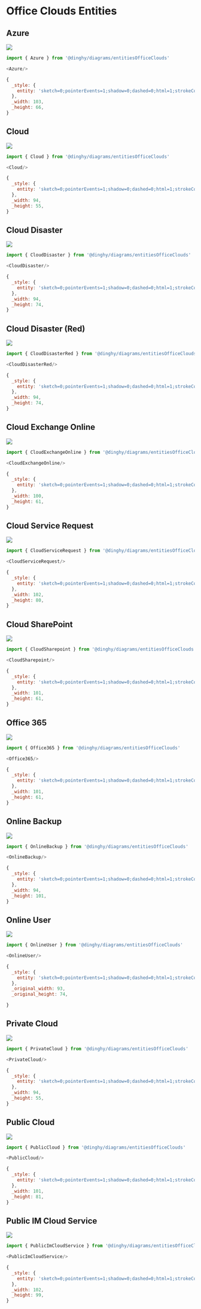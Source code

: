 
# Office Clouds Entities


## Azure

<Tabs>
  <TabItem value="Preview">

![](./azure.png#drawio)

  </TabItem>
  <TabItem value="Usage">
    
```js
import { Azure } from '@dinghy/diagrams/entitiesOfficeClouds'

<Azure/>
```

  </TabItem>
  <TabItem value="Definition">
    
```js
{
  _style: {
    entity: 'sketch=0;pointerEvents=1;shadow=0;dashed=0;html=1;strokeColor=none;fillColor=#505050;labelPosition=center;verticalLabelPosition=bottom;outlineConnect=0;verticalAlign=top;align=center;shape=mxgraph.office.clouds.azure;',
  },
  _width: 103,
  _height: 66,
}
```

  </TabItem>
</Tabs>


## Cloud

<Tabs>
  <TabItem value="Preview">

![](./cloud.png#drawio)

  </TabItem>
  <TabItem value="Usage">
    
```js
import { Cloud } from '@dinghy/diagrams/entitiesOfficeClouds'

<Cloud/>
```

  </TabItem>
  <TabItem value="Definition">
    
```js
{
  _style: {
    entity: 'sketch=0;pointerEvents=1;shadow=0;dashed=0;html=1;strokeColor=none;fillColor=#505050;labelPosition=center;verticalLabelPosition=bottom;outlineConnect=0;verticalAlign=top;align=center;shape=mxgraph.office.clouds.cloud;',
  },
  _width: 94,
  _height: 55,
}
```

  </TabItem>
</Tabs>


## Cloud Disaster

<Tabs>
  <TabItem value="Preview">

![](./cloud-disaster.png#drawio)

  </TabItem>
  <TabItem value="Usage">
    
```js
import { CloudDisaster } from '@dinghy/diagrams/entitiesOfficeClouds'

<CloudDisaster/>
```

  </TabItem>
  <TabItem value="Definition">
    
```js
{
  _style: {
    entity: 'sketch=0;pointerEvents=1;shadow=0;dashed=0;html=1;strokeColor=none;fillColor=#505050;labelPosition=center;verticalLabelPosition=bottom;outlineConnect=0;verticalAlign=top;align=center;shape=mxgraph.office.clouds.cloud_disaster;',
  },
  _width: 94,
  _height: 74,
}
```

  </TabItem>
</Tabs>


## Cloud Disaster (Red)

<Tabs>
  <TabItem value="Preview">

![](./cloud-disaster-red.png#drawio)

  </TabItem>
  <TabItem value="Usage">
    
```js
import { CloudDisasterRed } from '@dinghy/diagrams/entitiesOfficeClouds'

<CloudDisasterRed/>
```

  </TabItem>
  <TabItem value="Definition">
    
```js
{
  _style: {
    entity: 'sketch=0;pointerEvents=1;shadow=0;dashed=0;html=1;strokeColor=none;labelPosition=center;verticalLabelPosition=bottom;outlineConnect=0;verticalAlign=top;align=center;shape=mxgraph.office.clouds.cloud_disaster;fillColor=#ff0000;',
  },
  _width: 94,
  _height: 74,
}
```

  </TabItem>
</Tabs>


## Cloud Exchange Online

<Tabs>
  <TabItem value="Preview">

![](./cloud-exchange-online.png#drawio)

  </TabItem>
  <TabItem value="Usage">
    
```js
import { CloudExchangeOnline } from '@dinghy/diagrams/entitiesOfficeClouds'

<CloudExchangeOnline/>
```

  </TabItem>
  <TabItem value="Definition">
    
```js
{
  _style: {
    entity: 'sketch=0;pointerEvents=1;shadow=0;dashed=0;html=1;strokeColor=none;fillColor=#505050;labelPosition=center;verticalLabelPosition=bottom;outlineConnect=0;verticalAlign=top;align=center;shape=mxgraph.office.clouds.cloud_exchange_online;',
  },
  _width: 100,
  _height: 61,
}
```

  </TabItem>
</Tabs>


## Cloud Service Request

<Tabs>
  <TabItem value="Preview">

![](./cloud-service-request.png#drawio)

  </TabItem>
  <TabItem value="Usage">
    
```js
import { CloudServiceRequest } from '@dinghy/diagrams/entitiesOfficeClouds'

<CloudServiceRequest/>
```

  </TabItem>
  <TabItem value="Definition">
    
```js
{
  _style: {
    entity: 'sketch=0;pointerEvents=1;shadow=0;dashed=0;html=1;strokeColor=none;fillColor=#505050;labelPosition=center;verticalLabelPosition=bottom;outlineConnect=0;verticalAlign=top;align=center;shape=mxgraph.office.clouds.cloud_service_request;',
  },
  _width: 102,
  _height: 80,
}
```

  </TabItem>
</Tabs>


## Cloud SharePoint

<Tabs>
  <TabItem value="Preview">

![](./cloud-sharepoint.png#drawio)

  </TabItem>
  <TabItem value="Usage">
    
```js
import { CloudSharepoint } from '@dinghy/diagrams/entitiesOfficeClouds'

<CloudSharepoint/>
```

  </TabItem>
  <TabItem value="Definition">
    
```js
{
  _style: {
    entity: 'sketch=0;pointerEvents=1;shadow=0;dashed=0;html=1;strokeColor=none;fillColor=#505050;labelPosition=center;verticalLabelPosition=bottom;outlineConnect=0;verticalAlign=top;align=center;shape=mxgraph.office.clouds.cloud_sharepoint;',
  },
  _width: 101,
  _height: 61,
}
```

  </TabItem>
</Tabs>


## Office 365

<Tabs>
  <TabItem value="Preview">

![](./office-365.png#drawio)

  </TabItem>
  <TabItem value="Usage">
    
```js
import { Office365 } from '@dinghy/diagrams/entitiesOfficeClouds'

<Office365/>
```

  </TabItem>
  <TabItem value="Definition">
    
```js
{
  _style: {
    entity: 'sketch=0;pointerEvents=1;shadow=0;dashed=0;html=1;strokeColor=none;fillColor=#505050;labelPosition=center;verticalLabelPosition=bottom;outlineConnect=0;verticalAlign=top;align=center;shape=mxgraph.office.clouds.office_365;',
  },
  _width: 101,
  _height: 61,
}
```

  </TabItem>
</Tabs>


## Online Backup

<Tabs>
  <TabItem value="Preview">

![](./online-backup.png#drawio)

  </TabItem>
  <TabItem value="Usage">
    
```js
import { OnlineBackup } from '@dinghy/diagrams/entitiesOfficeClouds'

<OnlineBackup/>
```

  </TabItem>
  <TabItem value="Definition">
    
```js
{
  _style: {
    entity: 'sketch=0;pointerEvents=1;shadow=0;dashed=0;html=1;strokeColor=none;fillColor=#505050;labelPosition=center;verticalLabelPosition=bottom;outlineConnect=0;verticalAlign=top;align=center;shape=mxgraph.office.clouds.online_backup;',
  },
  _width: 94,
  _height: 101,
}
```

  </TabItem>
</Tabs>


## Online User

<Tabs>
  <TabItem value="Preview">

![](./online-user.png#drawio)

  </TabItem>
  <TabItem value="Usage">
    
```js
import { OnlineUser } from '@dinghy/diagrams/entitiesOfficeClouds'

<OnlineUser/>
```

  </TabItem>
  <TabItem value="Definition">
    
```js
{
  _style: {
    entity: 'sketch=0;pointerEvents=1;shadow=0;dashed=0;html=1;strokeColor=none;fillColor=#505050;labelPosition=center;verticalLabelPosition=bottom;outlineConnect=0;verticalAlign=top;align=center;shape=mxgraph.office.clouds.online_user;',
  },
  _original_width: 93,
  _original_height: 74,

}
```

  </TabItem>
</Tabs>


## Private Cloud

<Tabs>
  <TabItem value="Preview">

![](./private-cloud.png#drawio)

  </TabItem>
  <TabItem value="Usage">
    
```js
import { PrivateCloud } from '@dinghy/diagrams/entitiesOfficeClouds'

<PrivateCloud/>
```

  </TabItem>
  <TabItem value="Definition">
    
```js
{
  _style: {
    entity: 'sketch=0;pointerEvents=1;shadow=0;dashed=0;html=1;strokeColor=none;fillColor=#505050;labelPosition=center;verticalLabelPosition=bottom;outlineConnect=0;verticalAlign=top;align=center;shape=mxgraph.office.clouds.private_cloud;',
  },
  _width: 94,
  _height: 55,
}
```

  </TabItem>
</Tabs>


## Public Cloud

<Tabs>
  <TabItem value="Preview">

![](./public-cloud.png#drawio)

  </TabItem>
  <TabItem value="Usage">
    
```js
import { PublicCloud } from '@dinghy/diagrams/entitiesOfficeClouds'

<PublicCloud/>
```

  </TabItem>
  <TabItem value="Definition">
    
```js
{
  _style: {
    entity: 'sketch=0;pointerEvents=1;shadow=0;dashed=0;html=1;strokeColor=none;fillColor=#505050;labelPosition=center;verticalLabelPosition=bottom;outlineConnect=0;verticalAlign=top;align=center;shape=mxgraph.office.clouds.public_cloud;',
  },
  _width: 101,
  _height: 81,
}
```

  </TabItem>
</Tabs>


## Public IM Cloud Service

<Tabs>
  <TabItem value="Preview">

![](./public-im-cloud-service.png#drawio)

  </TabItem>
  <TabItem value="Usage">
    
```js
import { PublicImCloudService } from '@dinghy/diagrams/entitiesOfficeClouds'

<PublicImCloudService/>
```

  </TabItem>
  <TabItem value="Definition">
    
```js
{
  _style: {
    entity: 'sketch=0;pointerEvents=1;shadow=0;dashed=0;html=1;strokeColor=none;fillColor=#505050;labelPosition=center;verticalLabelPosition=bottom;outlineConnect=0;verticalAlign=top;align=center;shape=mxgraph.office.clouds.public_im_cloud_service;',
  },
  _width: 102,
  _height: 99,
}
```

  </TabItem>
</Tabs>

